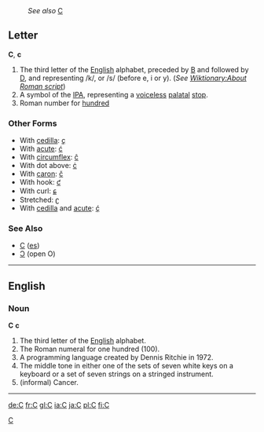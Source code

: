 :''See also'' [[C]]
==Letter==
'''C''', '''c'''

#The third letter of the [[English]] alphabet, preceded by [[B]] and followed by [[D]], and representing /k/, or /s/ (before e, i or y). (''See [[Wiktionary:About Roman script]]'')
#A symbol of the [[IPA]], representing a [[voiceless]] [[palatal]] [[stop]].
#Roman number for [[hundred]] 
===Other Forms===
*With [[cedilla]]: [[ç]]
*With [[acute]]: [[ć]]
*With [[circumflex]]: [[ĉ]]
*With dot above: [[ċ]]
*With [[caron]]: [[č]]
*With hook: [[ƈ]]
*With curl: [[ɕ]]
*Stretched: [[ʗ]]
*With [[cedilla]] and [[acute]]: [[ḉ]]
===See Also===
*[[С]] ([[es]])
*[[Ɔ]] (open O)
[[Category:Latin letters|C]]
----

==English==
===Noun===
'''C''' '''c'''
<!--Note - do not add symbols here.  Add them to the "Symbol" section.-->

#The third letter of the [[English]] alphabet.
#The Roman numeral for one hundred (100).
#A programming language created by Dennis Ritchie in 1972.
#The middle tone in either one of the sets of seven white keys on a keyboard or a set of seven strings on a stringed instrument.
#(informal) Cancer.

<!--#Big blue wobbly thing mermaids live in.  --- Umm, no that is sea... -- [[User:Emperorbma|Emperorbma]] 20:34, 13 Nov 2003 (UTC) -->
----

[[de:C]]
[[fr:C]]
[[gl:C]]
[[ia:C]]
[[ja:C]]
[[pl:C]]
[[fi:C]]